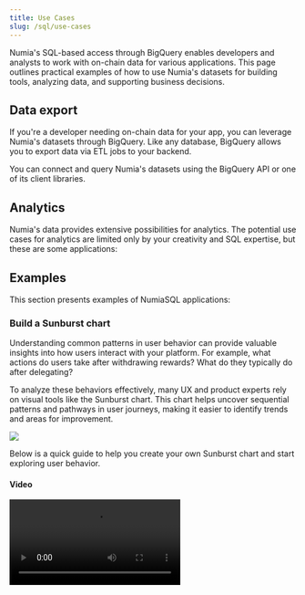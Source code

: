 ```yaml
---
title: Use Cases
slug: /sql/use-cases
---
```


Numia's SQL-based access through BigQuery enables developers and analysts to work with on-chain data for various applications. This page outlines practical examples of how to use Numia's datasets for building tools, analyzing data, and supporting business decisions.

## Data export
If you're a developer needing on-chain data for your app, you can leverage Numia's datasets through BigQuery. Like any database, BigQuery allows you to export data via ETL jobs to your backend.

You can connect and query Numia's datasets using the BigQuery API or one of its client libraries.

## Analytics
Numia's data provides extensive possibilities for analytics. The potential use cases for analytics are limited only by your creativity and SQL expertise, but these are some applications:

<CardList cols={4}>
<Card 
  title="Validator Dashboards"
  icon="speedometer"
  iconType='regular'
  iconSize='32px'
/>
<Card 
  title="Chain Analytics"
  icon="currency-eth"
  iconType='regular'
  iconSize='32px'
/>
<Card 
  title="Quarterly Reporting"
  icon="presentation-chart"
  iconType='regular'
  iconSize='32px'
/>
<Card 
  title="Activity Monitoring"
  icon="chart-line-up"
  iconType='regular'
  iconSize='32px'
/>
</CardList>


## Examples

This section presents examples of NumiaSQL applications:

### Build a Sunburst chart

Understanding common patterns in user behavior can provide valuable insights into how users interact with your platform. For example, what actions do users take after withdrawing rewards? What do they typically do after delegating?

To analyze these behaviors effectively, many UX and product experts rely on visual tools like the Sunburst chart. This chart helps uncover sequential patterns and pathways in user journeys, making it easier to identify trends and areas for improvement.

<Image 
  src="/media/sql/build-a-sunburst-chart.png"
/>

Below is a quick guide to help you create your own Sunburst chart and start exploring user behavior.

#### Video
<Video src="/media/sql/sunburst-video.mp4"/>

#### Query

```sql
with transactions as (
select
  tx_id,
  msg_index,
  block_timestamp,
  message_type as action,
  sender as sender,
  rank() over(partition by sender order by block_timestamp asc, tx_id asc, msg_index asc) as sequence
from `numia-data.evmos.evmos_message_types_transactions`
where block_timestamp >= TIMESTAMP_SUB(CURRENT_TIMESTAMP(), INTERVAL 90 DAY)
and message_type not in ('exec','recvpacket','acknowledgement') -- exclude actions
order by sender asc, 6 asc, msg_index asc),

actions as (
select 
  t1.tx_id,
  t1.sender,
  t1.action as action_1,
  t2.action as action_2,
  t3.action as action_3
from transactions t1
inner join transactions t2 on t1.sender = t2.sender and t2.sequence = t1.sequence + 1 and t1.action <> t2.action
inner join transactions t3 on t1.sender = t3.sender and t3.sequence = t1.sequence + 2 and t1.action <> t2.action
order by sender, t1.sequence asc)

select 
  action_1,  
  action_2, 
  action_3,
  count(*) as frequency
from actions
group by 1,2,3
order by 4 desc
```

### Osmosis staking and delegation activity
The Osmosis Staking and Delegation Activity Chart visualizes user interactions with staking and delegation features within the Osmosis ecosystem. It provides insights into how users engage with validators, re-delegate their tokens, and participate in staking activities, helping you better understand user behavior and trends.


<Image 
  src="/media/sql/osmosis_staking_and_delegation_activity.webp"
/>

<Card 
  title="View Osmosis Delegation Dashboard"
  link="https://datastudio.google.com/reporting/6b83127a-2214-41d4-a1de-d6cb869d8c79/page/E2I0C"
  icon="arrow-up-right"
  iconType='regular'
  iconSize='32px'
/>

### Validator voting dashboard
The Validator Voting Dashboard offers a comprehensive view of voting patterns and decisions made by validators across governance proposals. It helps track validator engagement, proposal outcomes, and overall participation in the governance process, making it a useful tool for ecosystem monitoring and analysis.

<Image 
  src="/media/sql/validator-voting-dashboard.png"
/>

<Card 
  title="View Osmosis Validator Dashboard"
  link="https://datastudio.google.com/u/0/reporting/76e9b5fd-e02a-4526-951f-60ab6cac2a24/page/Yg60C"
  icon="arrow-up-right"
  iconType='regular'
  iconSize='32px'
/>

### Chain and DEX activity
The Chain & DEX Activity dashboard highlights transaction trends, trading volumes, and user interactions across both the chain and decentralized exchanges. It provides a detailed look at the overall activity within the ecosystem, helping to identify key metrics and user behavior patterns in blockchain and trading operations.

<Image 
  src="/media/sql/chain-and-dex-activity.webp"
/>

<Card 
  title="View Osmosis Activity Dashboard"
  link="https://datastudio.google.com/u/0/reporting/4ffa8382-9043-40b6-9762-1f1126c6cce9/page/soDyC"
  icon="arrow-up-right"
  iconType='regular'
  iconSize='32px'
/>